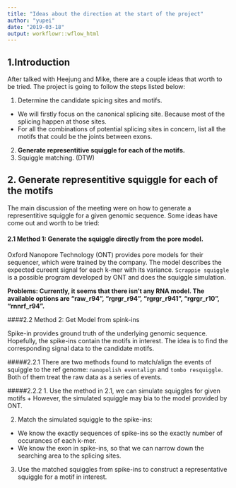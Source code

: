 ```yaml
---
title: "Ideas about the direction at the start of the project"
author: "yupei"
date: "2019-03-18"
output: workflowr::wflow_html
---
```


## 1.Introduction

After talked with Heejung and Mike, there are a couple ideas that worth to be tried.
The project is going to follow the steps listed below:

1. Determine the candidate spicing sites and motifs.
  + We will firstly focus on the canonical splicing site. Because most of the splicing happen at those sites.
  + For all the combinations of potential splicing sites in concern, list all the motifs that could be the joints between exons.
2. **Generate representitive squiggle for each of the motifs.**
3. Squiggle matching. (DTW)

## 2. Generate representitive squiggle for each of the motifs

The main discussion of the meeting were on how to generate a representitive squiggle for a given genomic sequence. Some ideas have come out and worth to be tried:

#### 2.1 Method 1: Generate the squiggle directly from the pore model.

Oxford Nanopore Technology (ONT) provides pore models for their sequencer, which were trained by the company. The model describes the expected cureent signal for each k-mer with its variance. `Scrappie squiggle` is a possible program developed by ONT and does the squiggle simulation. 

**Problems: Currently, it seems that there isn't any RNA model. The available options are "raw_r94", "rgrgr_r94", "rgrgr_r941", "rgrgr_r10", "rnnrf_r94".**

####2.2 Method 2: Get Model from spink-ins

Spike-in provides ground truth of the underlying genomic sequence. Hopefully, the spike-ins contain the motifs in interest. The idea is to find the corresponding signal data to the candidate motifs. 

#####2.2.1
There are two methods found to match/align the events of squiggle to the ref genome: `nanopolish eventalign` and `tombo resquiggle`. Both of them treat the raw data as a series of events.

#####2.2.2
1. Use the method in 2.1, we can simulate squiggles for given motifs
  + However, the simulated squiggle may bia to the model provided by ONT. 

2. Match the simulated squiggle to the spike-ins:
  + We know the exactly sequences of spike-ins so the exactly number of occurances of each k-mer.
  + We know the exon in spike-ins, so that we can narrow down the searching area to the splicing sites.
  
3. Use the matched squiggles from spike-ins to construct a representative squiggle for a motif in interest.


